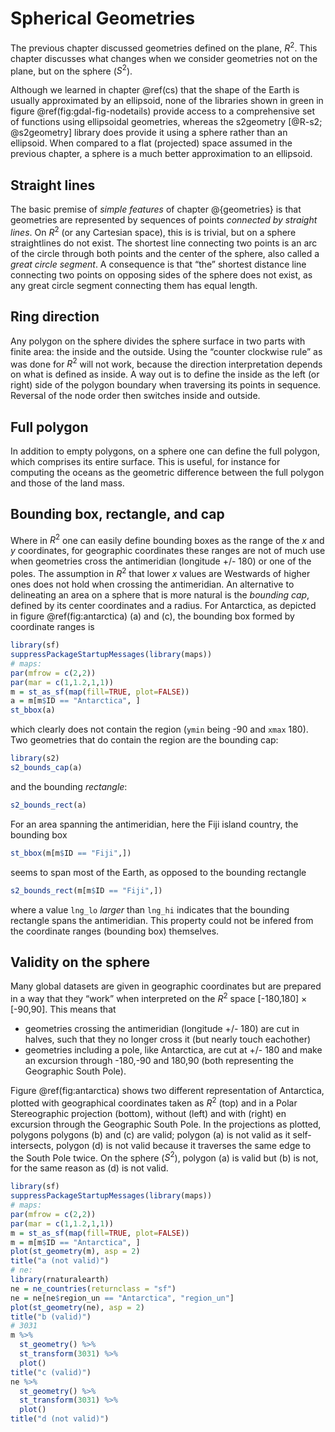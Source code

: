 # Spherical Geometries {#spherical}

The previous chapter discussed geometries defined on the plane,
$R^2$.  This chapter discusses what changes when we consider
geometries not on the plane, but on the sphere ($S^2$).

Although we learned in chapter \@ref(cs) that the shape of the Earth
is usually approximated by an ellipsoid, none of the libraries shown
in green in figure \@ref(fig:gdal-fig-nodetails) provide access
to a comprehensive set of functions using ellipsoidal geometries,
whereas the s2geometry [@R-s2; @s2geometry] library does provide it
using a sphere rather than an ellipsoid. When compared to a flat
(projected) space assumed in the previous chapter, a sphere is a
much better approximation to an ellipsoid.

## Straight lines

The basic premise of _simple features_ of chapter \@{geometries}
is that geometries are represented by sequences of points _connected
by straight lines_.  On $R^2$ (or any Cartesian space), this is is
trivial, but on a sphere straightlines do not exist. The shortest
line connecting two points is an arc of the circle through both
points and the center of the sphere, also called a _great circle
segment_. A consequence is that "the" shortest distance line
connecting two points on opposing sides of the sphere does not exist,
as any great circle segment connecting them has equal length.

## Ring direction

Any polygon on the sphere divides the sphere surface in two parts
with finite area: the inside and the outside. Using the "counter
clockwise rule" as was done for $R^2$ will not work, because the
direction interpretation depends on what is defined as inside. A
way out is to define the inside as the left (or right) side of the
polygon boundary when traversing its points in sequence. Reversal
of the node order then switches inside and outside.

## Full polygon

In addition to empty polygons, on a sphere one can define the
full polygon, which comprises its entire surface. This is useful,
for instance for computing the oceans as the geometric difference
between the full polygon and those of the land mass.

## Bounding box, rectangle, and cap

Where in $R^2$ one can easily define bounding boxes as the range
of the $x$ and $y$ coordinates, for geographic coordinates these
ranges are not of much use when geometries cross the antimeridian
(longitude +/- 180) or one of the poles. The assumption in $R^2$
that lower $x$ values are Westwards of higher ones does not hold
when crossing the antimeridian. An alternative to delineating
an area on a sphere that is more natural is the _bounding cap_,
defined by its center coordinates and a radius. For Antarctica,
as depicted in figure \@ref(fig:antarctica) (a) and (c), the
bounding box formed by coordinate ranges is
```r
library(sf)
suppressPackageStartupMessages(library(maps))
# maps:
par(mfrow = c(2,2))
par(mar = c(1,1.2,1,1))
m = st_as_sf(map(fill=TRUE, plot=FALSE))
a = m[m$ID == "Antarctica", ]
st_bbox(a)
```
which clearly does not contain the region (`ymin` being -90 and `xmax` 180).
Two geometries that do contain the region are the bounding cap:
```r
library(s2)
s2_bounds_cap(a)
```
and the bounding _rectangle_:
```r
s2_bounds_rect(a)
```
For an area spanning the antimeridian, here the Fiji island country,
the bounding box
```r
st_bbox(m[m$ID == "Fiji",])
```
seems to span most of the Earth, as opposed to the bounding rectangle
```r
s2_bounds_rect(m[m$ID == "Fiji",])
```
where a value `lng_lo` _larger_ than `lng_hi` indicates that the
bounding rectangle spans the antimeridian. This property could not
be infered from the coordinate ranges (bounding box) themselves.

## Validity on the sphere

Many global datasets are given in geographic coordinates but are
prepared in a way that they "work" when interpreted on the $R^2$
space [-180,180] $\times$ [-90,90]. This means that

* geometries crossing the antimeridian (longitude +/- 180) are cut in
halves, such that they no longer cross it (but nearly touch eachother)
* geometries including a pole, like Antarctica, are cut at +/- 180 and
make an excursion through -180,-90 and 180,90 (both representing the
Geographic South Pole). 

Figure \@ref(fig:antarctica) shows two different representation of
Antarctica, plotted with geographical coordinates taken as $R^2$
(top) and in a Polar Stereographic projection (bottom), without
(left) and with (right) en excursion through the Geographic South
Pole. In the projections as plotted, polygons polygons (b) and
(c) are valid; polygon (a) is not valid as it self-intersects,
polygon (d) is not valid because it traverses the same edge to the
South Pole twice.  On the sphere ($S^2$), polygon (a) is valid but
(b) is not, for the same reason as (d) is not valid.

```r
library(sf)
suppressPackageStartupMessages(library(maps))
# maps:
par(mfrow = c(2,2))
par(mar = c(1,1.2,1,1))
m = st_as_sf(map(fill=TRUE, plot=FALSE))
m = m[m$ID == "Antarctica", ]
plot(st_geometry(m), asp = 2)
title("a (not valid)")
# ne:
library(rnaturalearth)
ne = ne_countries(returnclass = "sf")
ne = ne[ne$region_un == "Antarctica", "region_un"]
plot(st_geometry(ne), asp = 2)
title("b (valid)")
# 3031
m %>%
  st_geometry() %>%
  st_transform(3031) %>%
  plot()
title("c (valid)")
ne %>%
  st_geometry() %>%
  st_transform(3031) %>%
  plot()
title("d (not valid)")
```
